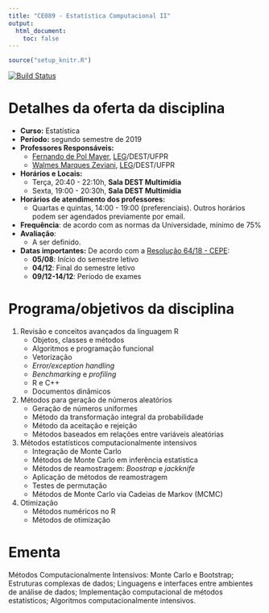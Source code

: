 ```yaml
---
title: "CE089 - Estatística Computacional II"
output:
  html_document:
    toc: false
---
```


```r
source("setup_knitr.R")
```

[![Build Status](https://travis-ci.org/leg-ufpr/ce089.svg?branch=master)](https://travis-ci.org/leg-ufpr/ce089)

<!-- <div class="alert alert-danger" role="alert"> -->
<!-- **AVISO:** Exame final dia 6/7. Apostila (consulta) + análise de artigo -->
<!-- </div> -->

# Detalhes da oferta da disciplina

- **Curso:** Estatística
- **Período:** segundo semestre de 2019
- **Professores Responsáveis:**
  - [Fernando de Pol Mayer][], [LEG][]/DEST/UFPR
  - [Walmes Marques Zeviani][], [LEG][]/DEST/UFPR
- **Horários e Locais:**
  - Terça, 20:40 - 22:10h, **Sala DEST Multimídia**
  - Sexta, 19:00 - 20:30h, **Sala DEST Multimídia**
- **Horários de atendimento dos professores:**
    - Quartas e quintas, 14:00 - 19:00 (preferenciais). Outros horários
      podem ser agendados previamente por email.
- **Frequência**: de acordo com as normas da Universidade, mínimo de 75%
- **Avaliação**:
  - A ser definido.
- **Datas importantes:** De acordo com a [Resolução 64/18 - CEPE][]:
    - **05/08**: Início do semestre letivo
    - **04/12**: Final do semestre letivo
    - **09/12-14/12**: Período de exames

# Programa/objetivos da disciplina

1. Revisão e conceitos avançados da linguagem R
   - Objetos, classes e métodos
   - Algoritmos e programação funcional
   - Vetorização
   - *Error/exception handling*
   - *Benchmarking* e *profiling*
   - R e C++
   - Documentos dinâmicos
2. Métodos para geração de números aleatórios
   - Geração de números uniformes
   - Método da transformação integral da probabilidade
   - Método da aceitação e rejeição
   - Métodos baseados em relações entre variáveis aleatórias
   <!-- - Métodos baseados em Cadeias de Markov. -->
3. Métodos estatísticos computacionalmente intensivos
   - Integração de Monte Carlo
   - Métodos de Monte Carlo em inferência estatística
   - Métodos de reamostragem: *Boostrap* e *jackknife*
   - Aplicação de métodos de reamostragem
   - Testes de permutação
   - Métodos de Monte Carlo via Cadeias de Markov (MCMC)
4. Otimização
   - Métodos numéricos no R
   - Métodos de otimização

# Ementa

Métodos Computacionalmente Intensivos: Monte Carlo e Bootstrap;
Estruturas complexas de dados; Linguagens e interfaces entre ambientes
de análise de dados; Implementação computacional de métodos
estatísticos; Algoritmos computacionalmente intensivos.

<!-- links -->

[Fernando de Pol Mayer]: http://leg.ufpr.br/~fernandomayer
[Walmes Marques Zeviani]: http://leg.ufpr.br/~walmes
[LEG]: http://www.leg.ufpr.br
[Resolução 64/18 - CEPE]: http://www.est.ufpr.br/calendario/cepe6418.pdf
